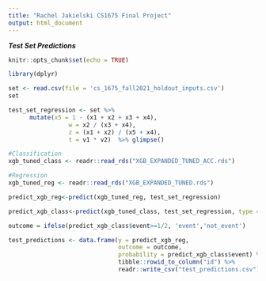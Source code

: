 ```yaml
---
title: "Rachel Jakielski CS1675 Final Project"
output: html_document
---
```


***Test Set Predictions***

```r
knitr::opts_chunk$set(echo = TRUE)
```


```r
library(dplyr)
```

```r

set <- read.csv(file = 'cs_1675_fall2021_holdout_inputs.csv')
set
```

```r
test_set_regression <- set %>% 
      mutate(x5 = 1 - (x1 + x2 + x3 + x4),
                 w = x2 / (x3 + x4),
                 z = (x1 + x2) / (x5 + x4),
                 t = v1 * v2)  %>% glimpse()
```

```r
#Classification
xgb_tuned_class <- readr::read_rds("XGB_EXPANDED_TUNED_ACC.rds")

#Regression
xgb_tuned_reg <- readr::read_rds("XGB_EXPANDED_TUNED.rds")

```

```r
predict_xgb_reg<-predict(xgb_tuned_reg, test_set_regression)
```

```r
predict_xgb_class<-predict(xgb_tuned_class, test_set_regression, type = 'prob')

outcome = ifelse(predict_xgb_class$event>=1/2, 'event','not_event')

```

```r
test_predictions <- data.frame(y = predict_xgb_reg, 
                               outcome = outcome,
                               probability = predict_xgb_class$event) %>% 
                               tibble::rowid_to_column("id") %>% 
                               readr::write_csv("test_predictions.csv")

```


